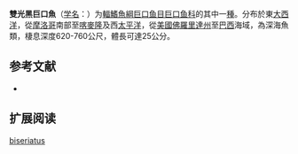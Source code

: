 {{Speciesbox
| name = 雙光黑巨口魚
| status = NE
| status_system = IUCN3.1
| image = 
| genus = Melanostomias
| species = biseriatus
| authority = Regan & Trewavas, 1930
| synonyms = 
}}

'''雙光黑巨口魚'''（[[学名|学名]]：{{lang|la|''Melanostomias biseriatus''}}）为[[輻鰭魚綱|輻鰭魚綱]][[巨口鱼目|巨口鱼目]][[巨口鱼科|巨口鱼科]]的其中一[[種|種]]。分布於東[[大西洋|大西洋]]，從[[摩洛哥|摩洛哥]]南部至[[喀麥隆|喀麥隆]]及西[[太平洋|太平洋]]，從[[美國|美國]][[佛羅里達州|佛羅里達州]]至[[巴西|巴西]]海域，為深海魚類，棲息深度620-760公尺，體長可達25公分。

== 参考文献 ==
{{refbegin}}
*{{FishBase_species|genus=Melanostomias|species=biseriatus|year=2012|month=2}}
{{refend}}

== 扩展阅读 ==
{{refbegin}}
{{wikispecies-inline|Melanostomias biseriatus|雙光黑巨口魚}}
{{refend}}
{{Taxonbar|from=Q1108444}}

[[Category:黑巨口鱼属|biseriatus]]